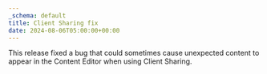 ```yaml
---
_schema: default
title: Client Sharing fix
date: 2024-08-06T05:00:00+00:00
---
```

This release fixed a bug that could sometimes cause unexpected content to appear in the Content Editor when using Client Sharing.